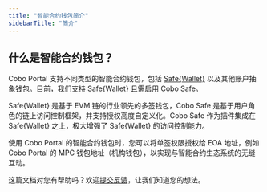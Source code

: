```yaml
---
title: "智能合约钱包简介"
sidebarTitle: "简介"
---
```


## 什么是智能合约钱包？

Cobo Portal 支持不同类型的智能合约钱包，包括 [Safe&#123;Wallet&#125;](https://safe.global/wallet) 以及其他账户抽象钱包。目前，我们支持 Safe&#123;Wallet&#125; 且需启用 Cobo Safe。

Safe&#123;Wallet&#125; 是基于 EVM 链的行业领先的多签钱包，Cobo Safe 是基于用户角色的链上访问控制框架，并支持授权高度自定义化。Cobo Safe 作为插件集成在 Safe&#123;Wallet&#125; 之上，极大增强了 Safe&#123;Wallet&#125; 的访问控制能力。

使用 Cobo Portal 的智能合约钱包时，您可以将单签权限授权给 EOA 地址，例如 Cobo Portal 的 MPC 钱包地址（机构钱包），以实现与智能合约生态系统的无缝互动。




<Tip>这篇文档对您有帮助吗？欢迎[提交反馈](https://forms.zohopublic.com/cobo/form/DocumentFeedbackForm/formperma/QvLOhxJv1_JMsJ-1dleZ8Itb_7rzN-LtgvsDdxosoVI?referrername=manuals)，让我们知道您的想法。</Tip>